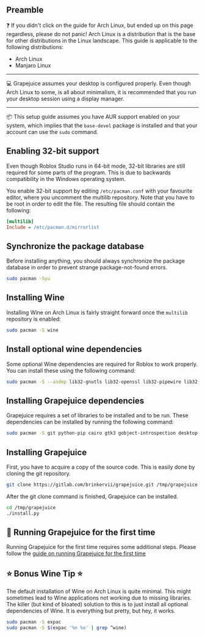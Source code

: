 ## Preamble

❓ If you didn't click on the guide for Arch Linux, but ended up on this page regardless, please do not panic! Arch Linux is a distribution that is the base for other distributions in the Linux landscape. This guide is applicable to the following distributions:
- Arch Linux
- Manjaro Linux

---

💻 Grapejuice assumes your desktop is configured properly. Even though Arch Linux to some, is all about minimalism, it is recommended that you run your desktop session using a display manager.

---

📦 This setup guide assumes you have AUR support enabled on your system, which implies that the `base-devel` package is installed and that your account can use the `sudo` command.

## Enabling 32-bit support
Even though Roblox Studio runs in 64-bit mode, 32-bit libraries are still required for some parts of the program. This is due to backwards compatibility in the Windows operating system.

You enable 32-bit support by editing `/etc/pacman.conf` with your favourite editor, where you uncomment the multilib repository. Note that you have to be root in order to edit the file. The resulting file should contain the following:
```ini
[multilib]
Include = /etc/pacman.d/mirrorlist
```

## Synchronize the package database
Before installing anything, you should always synchronize the package database in order to prevent strange package-not-found errors.
```sh
sudo pacman -Syu
```

## Installing Wine
Installing Wine on Arch Linux is fairly straight forward once the `multilib` repository is enabled:
```sh
sudo pacman -S wine
```

## Install optional wine dependencies
Some optional Wine dependencies are required for Roblox to work properly. You can install these using the following command:
```sh
sudo pacman -S --asdep lib32-gnutls lib32-openssl lib32-pipewire lib32-libpulse lib32-alsa-lib lib32-alsa-plugins
```

## Installing Grapejuice dependencies
Grapejuice requires a set of libraries to be installed and to be run. These dependencies can be installed by running the following command:
```sh
sudo pacman -S git python-pip cairo gtk3 gobject-introspection desktop-file-utils xdg-utils xdg-user-dirs gtk-update-icon-cache shared-mime-info
```

## Installing Grapejuice
First, you have to acquire a copy of the source code. This is easily done by cloning the git repository.
```sh
git clone https://gitlab.com/brinkervii/grapejuice.git /tmp/grapejuice
```

After the git clone command is finished, Grapejuice can be installed.
```sh
cd /tmp/grapejuice
./install.py
```

## 🚀 Running Grapejuice for the first time
Running Grapejuice for the first time requires some additional steps. Please follow the [guide on running Grapejuice for the first time](/Guides/First-time-setup)

## ⭐ Bonus Wine Tip ⭐
The default installation of Wine on Arch Linux is quite minimal. This might sometimes lead to Wine applications not working due to missing libraries. The killer (but kind of bloated) solution to this is to just install all optional dependencies of Wine. It is everything but pretty, but hey, it works.
```sh
sudo pacman -S expac
sudo pacman -S $(expac '%n %o' | grep ^wine)
```
